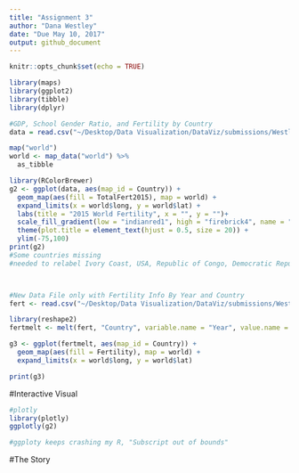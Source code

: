 ```yaml
---
title: "Assignment 3"
author: "Dana Westley"
date: "Due May 10, 2017"
output: github_document
---
```


```r
knitr::opts_chunk$set(echo = TRUE)
```


```r
library(maps)
library(ggplot2)
library(tibble)
library(dplyr)

#GDP, School Gender Ratio, and Fertility by Country
data = read.csv("~/Desktop/Data Visualization/DataViz/submissions/Westley_Dana/Assignment3/MasterGapminder.csv")

map("world")
world <- map_data("world") %>%
  as_tibble

library(RColorBrewer)
g2 <- ggplot(data, aes(map_id = Country)) +
  geom_map(aes(fill = TotalFert2015), map = world) +
  expand_limits(x = world$long, y = world$lat) + 
  labs(title = "2015 World Fertility", x = "", y = "")+ 
  scale_fill_gradient(low = "indianred1", high = "firebrick4", name = "Avg. No. of Children") + 
  theme(plot.title = element_text(hjust = 0.5, size = 20)) + 
  ylim(-75,100)
print(g2)
#Some countries missing
#needed to relabel Ivory Coast, USA, Republic of Congo, Democratic Republic of the Congo, Macedonia, Slovakia, Laos, South Sudan



#New Data File only with Fertility Info By Year and Country
fert <- read.csv("~/Desktop/Data Visualization/DataViz/submissions/Westley_Dana/Assignment3/FertilityHistory2.csv", check.names = FALSE)

library(reshape2)
fertmelt <- melt(fert, "Country", variable.name = "Year", value.name = "Fertility")

g3 <- ggplot(fertmelt, aes(map_id = Country)) +
  geom_map(aes(fill = Fertility), map = world) +
  expand_limits(x = world$long, y = world$lat)

print(g3)

```

#Interactive Visual
```r
#plotly
library(plotly)
ggplotly(g2)

#ggploty keeps crashing my R, "Subscript out of bounds"

```
#The Story

